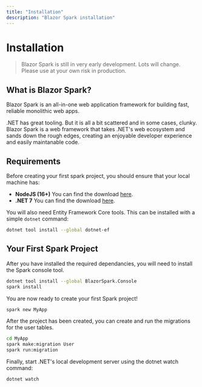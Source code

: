 ```yaml
---
title: "Installation"
description: "Blazor Spark installation"
---
```


# Installation

> Blazor Spark is still in very early development. Lots will change. Please use at your own risk in production.

## What is Blazor Spark?
Blazor Spark is an all-in-one web application framework for building fast, reliable monolithic web apps.

.NET has great tooling. But it is all a bit scattered and in some cases, clunky. Blazor Spark is a web framework that takes .NET's web ecosystem and sands down the rough edges, creating an enjoyable developer experience and easily maintanable code.

## Requirements
Before creating your first spark project, you should ensure that your local machine has:

- **NodeJS (16+)** You can find the download [here](https://nodejs.org/en/download).
- **.NET 7** You can find the download [here](https://dotnet.microsoft.com/en-us/download/dotnet/7.0).

You will also need Entity Framework Core tools. This can be installed with a simple `dotnet` command:
```bash
dotnet tool install --global dotnet-ef
```

## Your First Spark Project
After you have installed the required dependancies, you will need to install the Spark console tool.
```bash
dotnet tool install --global BlazorSpark.Console
spark install
```

You are now ready to create your first Spark project!
```bash
spark new MyApp
```

After the project has been created, you can create and run the migrations for the user tables.
```bash
cd MyApp
spark make:migration User
spark run:migration
```

Finally, start .NET's local development server using the dotnet watch command:
```bash
dotnet watch
```
